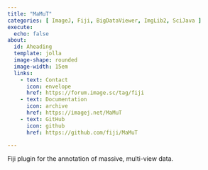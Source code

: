 ```yaml
---
title: "MaMuT"
categories: [ ImageJ, Fiji, BigDataViewer, ImgLib2, SciJava ]
execute:
  echo: false
about:
  id: Aheading
  template: jolla
  image-shape: rounded
  image-width: 15em
  links:
    - text: Contact
      icon: envelope
      href: https://forum.image.sc/tag/fiji
    - text: Documentation
      icon: archive
      href: https://imagej.net/MaMuT
    - text: GitHub
      icon: github
      href: https://github.com/fiji/MaMuT

---
```


::: {.alignleft}

Fiji plugin for the annotation of massive, multi-view data.

:::
